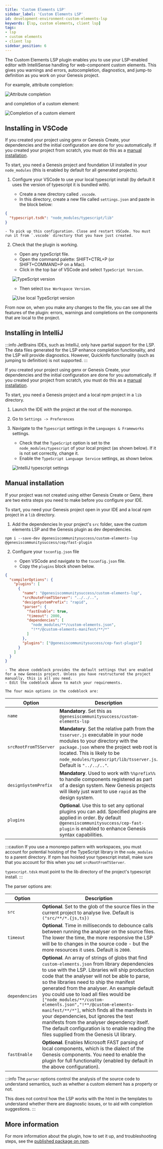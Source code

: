 ```yaml
---
title: 'Custom Elements LSP'
sidebar_label: 'Custom Elements LSP'
id: development-environment-custom-elements-lsp
keywords: [lsp, custom elements, client lsp]
tags:
- lsp
- custom elements
- client lsp
sidebar_position: 6
---
```


The Custom Elements LSP plugin enables you to use your LSP-enabled editor with IntelliSense handling for web-component custom elements. This gives you warnings and errors, autocompletion, diagnostics, and jump-to definition as you work on your Genesis project.

For example, attribute completion:

![Attribute completion](/img/lsp-plugin/base-attr-completion.gif)

and completion of a custom element:

![Completion of a custom element](/img/lsp-plugin/base-ce-completion.gif)

## Installing in VSCode
If you created your project using genx or Genesis Create, your dependencies and the initial configuration are done for you automatically. If you created your project from scratch, you must do this as a [manual installation](#manual-installation).

To start, you need a Genesis project and foundation UI installed in your `node_modules` (this is enabled by default for all generated projects).

1. Configure your VSCode to use your local typescript install (by default it uses the version of typescript it is bundled with).

	- Create a new directory called `.vscode`.
	- In this directory, create a new file called `settings.json` and paste in the block below:

```json
{
  "typescript.tsdk": "node_modules/typescript/lib"
}
```
	- To pick up this configuration. Close and restart VSCode. You must run it from `.vscode` directory that you have just created.

2.	Check that the plugin is working.

	- Open any typeScript file.
	- Open the command palette: SHIFT+CTRL+P (or SHIFT+COMMAND+P on a Mac).
	- Click in the top bar of VSCode and select `TypeScript Version`.

    ![TypeScript version](/img/lsp-plugin/lsp-typescript-one.png)

    - Then select `Use Workspace Version`.


    ![Use local TypeScript version](/img/lsp-plugin/lsp-typescript-two.png)


From now on, when you make any changes to the file, you can see all the features of the plugin: errors, warnings and completions on the components that are local to the project.

## Installing in IntelliJ

:::info
JetBrains IDEs, such as IntelliJ, only have partial support for the LSP. The data files generated for the LSP enhance completion functionality, and the LSP will provide diagnostics. However, Quickinfo functionality (such as jumping to definition) is not supported.
:::

If you created your project using genx or Genesis Create, your dependencies and the initial configuration are done for you automatically. If you created your project from scratch, you must do this as a [manual installation](#manual-installation).

To start, you need a Genesis project and a local npm project in a `lib` directory.

1. Launch the IDE with the project at the root of the monorepo.

2. Go to `Settings -> Preferences`

3. Navigate to the `Typescript` settings in the `Languages & Frameworks` settings.

    - Check that the `TypeScript` option is set to the `node_modules/typescript` of your local project (as shown below). If it is not set correctly, change it.
    - Enable the `TypeScript Language Service` settings, as shown below.

   ![IntelliJ typescript settings](/img/lsp-plugin/intellij-typescript-settings.png)

## Manual installation
If your project was not created using either Genesis Create or Genx, there are two extra steps you need to make before you configure your IDE.

To start, you need your Genesis project open in your IDE and a local npm project in a `lib` directory.

1. Add the dependencies
In your project's `src` folder, save the custom elements LSP and the Genesis plugin as dev dependencies.

```shell
npm i --save-dev @genesiscommunitysuccess/custom-elements-lsp @genesiscommunitysuccess/cep/fast-plugin
```

2. Configure your `tsconfig.json` file

	- Open VSCode and navigate to the `tsconfig.json` file.
	- Copy the `plugins` block shown below.

```json
{
  "compilerOptions": {
    "plugins": [
      {
        "name": "@genesiscommunitysuccess/custom-elements-lsp",
        "srcRouteFromTSServer": "../../..",
        "designSystemPrefix": "rapid",
        "parser": {
          "fastEnable": true,
          "timeout": 2000,
          "dependencies": [
            "node_modules/**/custom-elements.json",
            "!**/@custom-elements-manifest/**/*"
          ]
        },
        "plugins": ["@genesiscommunitysuccess/cep-fast-plugin"]
      }
    ]
  }
}
```

	- The above codeblock provides the default settings that are enabled for a new Genesis project. Unless you have restructured the project manually, this is all you need.
	- Edit the codeblock above to match your requirements.

    The four main options in the codeblock are:

| Option                 | Description                                                                                                  |
| ---------------------- | ------------------------------------------------------------------------------------------------------------ |
| `name`                 | **Mandatory**. Set this as `@genesiscommunitysuccess/custom-elements-lsp`                                    |
| `srcRootFromTSServer`  | **Mandatory**.  Set the relative path from the `tsserver.js` executable in your node modules to your directory with the `package.json` where the project web root is located. This is likely to be `node_modules/typescript/lib/tsserver.js`. Default is `"../../.."`. |
| `designSystemPrefix`   | **Mandatory**.  Used to work with `%%prefix%%` to handle components registered as part of a design system. New Genesis projects will likely just want to use `rapid` as the design system. |
| `plugins`              | **Optional**.  Use this to set any optional plugins you can add. Specified plugins are applied in order. By default `@genesiscommunitysuccess/cep-fast-plugin` is enabled to enhance Genesis syntax capabilities.     |

:::caution
If you use a monorepo pattern with workspaces, you must account for potential hoisting of the TypeScript library in the `node_modules` to a parent directory. If npm has hoisted your typescript install, make sure that you account for this when you set `srcRootFromTSServer`.

 `typescript.tdsk` must point to the lib directory of the project's typescript install.
:::

The parser options are:

| Option                 | Description                                                                                                                    |
| ---------------------- | ------------------------------------------------------------------------------------------------------------------------------ |
| `src`                  | **Optional**. Set to the glob of the source files in the current project to analyse live. Default is `("src/**/*.{js,ts})`     |
| `timeout`              | **Optional**. Time in milliseconds to debounce calls between running the analyser on the source files. The lower the time, the more responsive the LSP will be to changes in the source code - but the more resources it uses. Default is `2000`.|
| `dependencies`         | **Optional**. An array of strings of globs that find `custom-elements.json` from library dependencies to use with the LSP. Libraries will ship production code that the analyser will not be able to parse, so the libraries need to ship the manifest generated from the analyser. An example default you could use to load all files would be `["node_modules/**/custom-elements.json","!**/@custom-elements-manifest/**/*"]`, which finds all the manifests in your dependencies, but ignores the test manifests from the analyser dependency itself. The default configuration is to enable reading the files supplied from the Genesis UI library. |
| `fastEnable`           | **Optional**.  Enables Microsoft FAST parsing of local components, which is the dialect of the Genesis components. You need to enable the plugin for full functionality (enabled by default in the above configuration).  |

:::info
The `parser` options control the analysis of the source code to understand semantics, such as whether a custom element has a property or not.

This does not control how the LSP works with the html in the templates to understand whether there are diagnostic issues, or to aid with completion suggestions.
:::

## More information

For more information about the plugin, how to set it up, and troubleshooting steps, see the [published package on npm](https://www.npmjs.com/package/@genesiscommunitysuccess/custom-elements-lsp).

